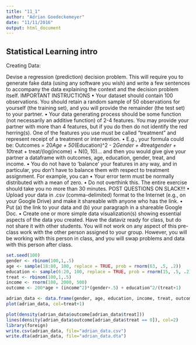 ```yaml
---
title: "11_1"
author: "Adrian Goedeckemeyer"
date: "11/11/2016"
output: html_document
---
```


## Statistical Learning intro

Creating Data:

Devise a regression (prediction) decision problem. This will require you to generate fake data (using any software you wish) and write a few sentences to accompany the data explaining the context and the decision problem itself.
IMPORTANT INSTRUCTIONS
• Your dataset should contain 100 observations. You should retain a random sample of 50 observations for yourself (the training set), and you will provide the remainder (the test set) to your partner.
• Your data generating process should be some function (not necessarily an additive function) of 2-4 features. You may provide your partner with more than 4 features, but if you do then do not identify the red herring(s). One of the features you use must be called “treatment” and represent receipt of a treatment or intervention.
• E.g., your formula could be:
Outcomes = 20*Age + 50*(Education)^2 - 2*Gender + 4*treat*gender + 10*treat + treat/(log(income) + N(0, 10)…
and then you would give give your partner a dataframe with outcomes, age, education, gender, treat, and income.
• You do not have to ‘balance’ your features in any way, and in particular, you don’t have to balance them with respect to treatment assignment. For example, you can
• Your error term must be normally distributed with a mean of zero.
• Do not overthink this. The entire exercise should take you no more than 30 minutes. POST QUESTIONS ON SLACK!!!
• Upload your data in .csv (comma-delimited) format to the Internet (e.g., on your Google Drive) and make it shareable with anyone who has the link.
• Put (a) the link to your data and (b) your paragraph in a shareable Google Doc.
• Create one or more simple data visualization(s) showing essential aspects of the data you created. Have the dataviz ready for class, but do not share it with other students.
You will not work on any aspect of this pre-class work with the other person assigned to your group. However, you will be working with this person in class, and you will swap problems and data with this person after class.


```r

set.seed(100)
gender <- rbinom(100,1,.5)
age <- sample(18:80, 100, replace = TRUE, prob = rnorm(63, .5, .2))
education <- sample(6:20, 100, replace = TRUE, prob = rnorm(15, .5, .2))
treat <- rbinom(100,1,.5)
income <- rnorm(100, 2000, 500)
outcome <- 200*age + (income^2)*(gender+.5) + education^2/(treat+1)

adrian_data <- data.frame(gender, age, education, income, treat, outcome)
plot(adrian_data, col=treat+1)

plot(density(adrian_data$outcome[adrian_data$treat]))
lines(density(adrian_data$outcome[adrian_data$treat == 0]), col=2)
library(foreign)
write.csv(adrian_data, file="adrian_data.csv")
write.dta(adrian_data, file="adrian_data.dta")

```
